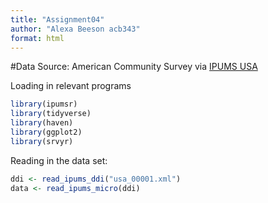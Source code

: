 ```yaml
---
title: "Assignment04"
author: "Alexa Beeson acb343"
format: html
---
```

#Data Source: American Community Survey via
[IPUMS USA](https://usa.ipums.org/usa/)

Loading in relevant programs
```r
library(ipumsr)
library(tidyverse)
library(haven)
library(ggplot2)
library(srvyr)
```

Reading in the data set:
```r
ddi <- read_ipums_ddi("usa_00001.xml")
data <- read_ipums_micro(ddi)
```

```r

```


```r

```


